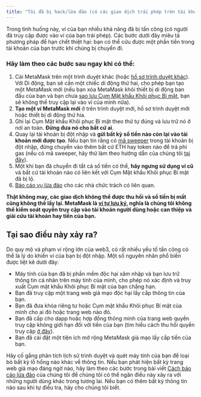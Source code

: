 ```yaml
---
title: "Tôi đã bị hack/lừa đảo (có các giao dịch trái phép trên tài khoản của tôi)"
---
```


Trong tình huống này, ví của bạn nhiều khả năng đã bị tấn công (có người đã truy cập được vào ví của bạn trái phép). Các bước dưới đây miêu tả phương pháp để hạn chết thiệt hại: bạn có thể cứu được một phần tiền trong tài khoản của bạn trước khi chúng bị chuyển đi.

### Hãy làm theo các bước sau ngay khi có thể:

1. Cài MetaMask trên một trình duyệt khác (hoặc [hồ sơ trình duyệt khác](https://consensys.net/blog/metamask/how-to-manage-multiple-wallets-with-metamask/)). Với Di động, bạn sẽ cần một chiếc di động thứ hai, cho phép bạn tạo một MetaMask mới (nếu bạn xóa MetaMask khỏi thiết bị di động ban đầu của bạn và bạn chưa [sao lưu Cụm Mật khẩu Khôi phục Bí mật](/privacy-and-security/what-is-a-secret-recovery-phrase-and-how-to-keep-your-crypto-wallet-secure), bạn sẽ không thể truy cập lại vào ví của mình nữa).
2. **Tạo một ví MetaMask mới** ở trên trình duyệt mới, hồ sơ trình duyệt mới hoặc thiết bị di động thứ hia.
3. Ghi lại Cụm Mật khẩu Khôi phục Bí mật theo thứ tự đúng và lưu trữ nó ở nơi an toàn. **Đừng đưa nó cho bất cứ ai**.
4. Quay lại tài khoản bị đột nhập và **gửi bất kỳ số tiền nào còn lại vào tài khoản mới được tạo**. Nếu bạn tin rằng có [mã sweeper](/privacy-and-security/staying-safe-in-web3/sweeper-bots-scripts) trong tài khoản bị đột nhập, đừng chuyển vào thêm bất cứ ETH hay token nào để trả phí gas (nếu có mã sweeper, hãy thử làm theo hướng dẫn của chúng tôi [tại đây](/privacy-and-security/staying-safe-in-web3/fighting-back-against-sweeper-bots)).
5. Một khi bạn đã chuyển đi tất cả số tiền có thể, **hãy ngưng sử dụng ví cũ** và bất cứ tài khoản nào có liên kết với Cụm Mật khẩu Khôi phục Bí mật đã bị lộ.
6. [Báo cáo vụ lừa đảo](/privacy-and-security/how-to-report-a-scam) cho các nhà chức trách có liên quan.

**Thật không may, các giao dịch không thể được thu hồi và số tiền bị mất cũng không thể lấy lại. MetaMask là [ví tự lưu ký](/getting-started/metamask-is-a-self-custodial-wallet), nghĩa là chúng tôi không thể kiểm soát quyền truy cập vào tài khoản người dùng hoặc can thiệp và giải cứu tài khoản hay tiền của bạn.**

## **Tại sao điều này xảy ra?**

Do quy mộ và phạm vi rộng lớn của web3, có rất nhiều yếu tố tấn công có thể là lý do khiến ví của bạn bị đột nhập. Một số nguyên nhân phổ biến được liệt kê dưới đây:

- Máy tính của bạn đã bị phần mềm độc hại xâm nhập và bạn lưu trữ thông tin cá nhân trên máy tính của mình, cho phép nó xác định và truy xuất Cụm mật khẩu Khôi phục Bí mật của bạn chẳng hạn.
- Bạn đã truy cập một trang web giả mạo độc hại lấy cắp thông tin của bạn.
- Bạn đã đưa khóa riêng tư hoặc Cụm mật khẩu Khôi phục Bí mật của mình cho ai đó hoặc trang web nào đó.
- Bạn đã cấp cho dapp hoặc hợp đồng thông minh của trang web quyền truy cập không giới hạn đối với tiền của bạn (tìm hiểu cách thu hồi quyền truy cập [ở đây](/privacy-and-security/how-to-revoke-smart-contract-allowances-token-approvals)).
- Bạn đã cài đặt một tiện ích mở rộng MetaMask giả mạo lấy cắp tiền của bạn.

Hãy cố gắng phân tích lịch sử trình duyệt và quét máy tính của bạn để loại bỏ bất kỳ lỗ hổng nào khác về thông tin. Nếu bạn phát hiện bất kỳ trang web giả mạo đáng ngờ nào, hãy làm theo các bước trong bài viết [Cách báo cáo lừa đảo](/privacy-and-security/how-to-report-a-scam) của chúng tôi để chúng tôi có thể ngăn điều này xảy ra với những người dùng khác trong tương lai. Nếu bạn có thêm bất kỳ thông tin nào sau khi tự điều tra, hãy cho chúng tôi biết.
